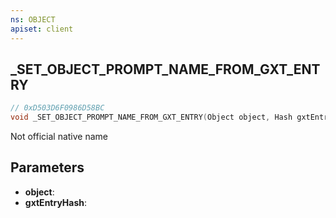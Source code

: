 ```yaml
---
ns: OBJECT
apiset: client
---
```

## _SET_OBJECT_PROMPT_NAME_FROM_GXT_ENTRY

```c
// 0xD503D6F0986D58BC
void _SET_OBJECT_PROMPT_NAME_FROM_GXT_ENTRY(Object object, Hash gxtEntryHash);
```

Not official native name

## Parameters
* **object**:
* **gxtEntryHash**: